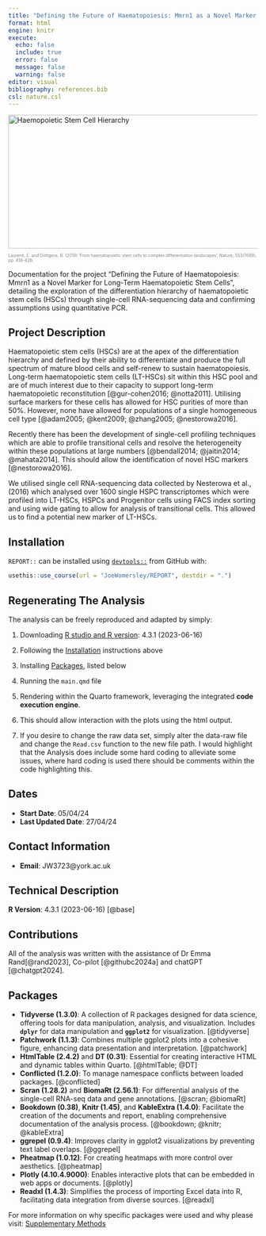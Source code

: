 ```yaml
---
title: "Defining the Future of Haematopoiesis: Mmrn1 as a Novel Marker for Long-Term Haematopoietic Stem Cells"
format: html
engine: knitr
execute:
  echo: false
  include: true
  error: false
  message: false
  warning: false
editor: visual
bibliography: references.bib
csl: nature.csl
---
```


```{=html}
<div style="text-align: left;">
  <img src="images/Haemopetic%20stem%20cell%20heirarchy..png" width="800" height="270" alt="Haemopoietic Stem Cell Hierarchy"/>
  <p style="color: gray; font-size: 0.6em;">Laurenti, E. and Göttgens, B. (2018) ‘From haematopoietic stem cells to complex differentiation landscapes’, Nature, 553(7689), pp. 418–426.</p>
</div>
```
Documentation for the project "Defining the Future of Haematopoiesis: Mmrn1 as a Novel Marker for Long-Term Haematopoietic Stem Cells", detailing the exploration of the differentiation hierarchy of haematopoietic stem cells (HSCs) through single-cell RNA-sequencing data and confirming assumptions using quantitative PCR.

## Project Description

Haematopoietic stem cells (HSCs) are at the apex of the differentiation hierarchy and defined by their ability to differentiate and produce the full spectrum of mature blood cells and self-renew to sustain haematopoiesis. Long-term haematopoietic stem cells (LT-HSCs) sit within this HSC pool and are of much interest due to their capacity to support long-term haematopoietic reconstitution [@gur-cohen2016; @notta2011]. Utilising surface markers for these cells has allowed for HSC purities of more than 50%. However, none have allowed for populations of a single homogeneous cell type [@adam2005; @kent2009; @zhang2005; @nestorowa2016].

Recently there has been the development of single-cell profiling techniques which are able to profile transitional cells and resolve the heterogeneity within these populations at large numbers [@bendall2014; @jaitin2014; @mahata2014]. This should allow the identification of novel HSC markers [@nestorowa2016].

We utilised single cell RNA-sequencing data collected by Nesterowa et al., (2016) which analysed over 1600 single HSPC transcriptomes which were profiled into LT-HSCs, HSPCs and Progenitor cells using FACS index sorting and using wide gating to allow for analysis of transitional cells. This allowed us to find a potential new marker of LT-HSCs.

## Installation

`REPORT::` can be installed using [`devtools::`](https://devtools.r-lib.org) from GitHub with:

```r

usethis::use_course(url = "JoeWomersley/REPORT", destdir = ".")
```

## Regenerating The Analysis

The analysis can be freely reproduced and adapted by simply:

1.  Downloading [R studio and R version](https://www.r-project.org): 4.3.1 (2023-06-16)

2.  Following the [Installation] instructions above

3.  Installing [Packages](#packages), listed below

4.  Running the `main.qmd` file

5.  Rendering within the Quarto framework, leveraging the integrated **code execution engine**.

6.  This should allow interaction with the plots using the html output.

7.  If you desire to change the raw data set, simply alter the data-raw file and change the `Read.csv` function to the new file path. I would highlight that the Analysis does include some hard coding to alleviate some issues, where hard coding is used there should be comments within the code highlighting this.

## Dates

-   **Start Date**: 05/04/24
-   **Last Updated Date**: 27/04/24

## Contact Information

-   **Email**: JW3723\@york.ac.uk

## Technical Description

**R Version**: 4.3.1 (2023-06-16) [@base]

## Contributions

All of the analysis was written with the assistance of Dr Emma Rand[@rand2023], Co-pilot [@githubc2024a] and chatGPT [@chatgpt2024].

## Packages {#packages}

-   **Tidyverse (1.3.0)**: A collection of R packages designed for data science, offering tools for data manipulation, analysis, and visualization. Includes **`dplyr`** for data manipulation and **`ggplot2`** for visualization. [@tidyverse]
-   **Patchwork (1.1.3)**: Combines multiple ggplot2 plots into a cohesive figure, enhancing data presentation and interpretation. [@patchwork]
-   **HtmlTable (2.4.2)** and **DT (0.31)**: Essential for creating interactive HTML and dynamic tables within Quarto. [@htmlTable; @DT]
-   **Conflicted (1.2.0)**: To manage namespace conflicts between loaded packages. [@conflicted]
-   **Scran (1.28.2)** and **BiomaRt (2.56.1)**: For differential analysis of the single-cell RNA-seq data and gene annotations. [@scran; @biomaRt]
-   **Bookdown (0.38)**, **Knitr (1.45)**, and **KableExtra (1.4.0)**: Facilitate the creation of the documents and report, enabling comprehensive documentation of the analysis process. [@bookdown; @knitr; @kableExtra]
-   **ggrepel (0.9.4)**: Improves clarity in ggplot2 visualizations by preventing text label overlaps. [@ggrepel]
-   **Pheatmap (1.0.12)**: For creating heatmaps with more control over aesthetics. [@pheatmap]
-   **Plotly (4.10.4.9000)**: Enables interactive plots that can be embedded in web apps or documents. [@plotly]
-   **Readxl (1.4.3)**: Simplifies the process of importing Excel data into R, facilitating data integration from diverse sources. [@readxl]

For more information on why specific packages were used and why please visit: [Supplementary Methods](./Supplementary_Data_Analysis_Methods.qmd)
